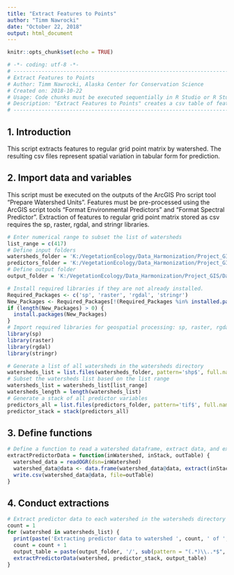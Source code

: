 ```yaml
---
title: "Extract Features to Points"
author: "Timm Nawrocki"
date: "October 22, 2018"
output: html_document
---
```


```r
knitr::opts_chunk$set(echo = TRUE)
```

```r
# -*- coding: utf-8 -*-
# ---------------------------------------------------------------------------
# Extract Features to Points
# Author: Timm Nawrocki, Alaska Center for Conservation Science
# Created on: 2018-10-22
# Usage: Code chunks must be executed sequentially in R Studio or R Studio Server installation. Created using R Studio version 1.1.456 and R 3.5.1.
# Description: "Extract Features to Points" creates a csv table of features for all points in a regular grid point matrix for each input watershed.
# ---------------------------------------------------------------------------
```

## 1. Introduction

This script extracts features to regular grid point matrix by watershed. The resulting csv files represent spatial variation in tabular form for prediction.

## 2. Import data and variables

This script must be executed on the outputs of the ArcGIS Pro script tool "Prepare Watershed Units". Features must be pre-processed using the ArcGIS script tools "Format Environmental Predictors" and "Format Spectral Predictor". Extraction of features to regular grid point matrix stored as csv requires the sp, raster, rgdal, and stringr libraries.

```r
# Enter numerical range to subset the list of watersheds
list_range = c(417)
# Define input folders
watersheds_folder = 'K:/VegetationEcology/Data_Harmonization/Project_GIS/Data_Output/watersheds/'
predictors_folder = 'K:/VegetationEcology/Data_Harmonization/Project_GIS/Data_Output/predictors/'
# Define output folder
output_folder = 'K:/VegetationEcology/Data_Harmonization/Project_GIS/Data_Output/watershedData/'
```

```r
# Install required libraries if they are not already installed.
Required_Packages <- c('sp', 'raster', 'rgdal', 'stringr')
New_Packages <- Required_Packages[!(Required_Packages %in% installed.packages()[,"Package"])]
if (length(New_Packages) > 0) {
  install.packages(New_Packages)
}
# Import required libraries for geospatial processing: sp, raster, rgdal, and stringr.
library(sp)
library(raster)
library(rgdal)
library(stringr)
```

```r
# Generate a list of all watersheds in the watersheds directory
watersheds_list = list.files(watersheds_folder, pattern='shp$', full.names=TRUE)
# Subset the watersheds list based on the list range
watersheds_list = watersheds_list[list_range]
watersheds_length = length(watersheds_list)
# Generate a stack of all predictor variables
predictors_all = list.files(predictors_folder, pattern='tif$', full.names=TRUE)
predictor_stack = stack(predictors_all)
```

## 3. Define functions

```r
# Define a function to read a watershed dataframe, extract data, and export to csv
extractPredictorData = function(inWatershed, inStack, outTable) {
  watershed_data = readOGR(dsn=inWatershed)
  watershed_data@data <- data.frame(watershed_data@data, extract(inStack, watershed_data))
  write.csv(watershed_data@data, file=outTable)
}
```

## 4. Conduct extractions

```r
# Extract predictor data to each watershed in the watersheds directory
count = 1
for (watershed in watersheds_list) {
  print(paste('Extracting predictor data to watershed ', count, ' of ', watersheds_length, '...', sep=''))
  count = count + 1
  output_table = paste(output_folder, '/', sub(pattern = "(.*)\\..*$", replacement = "\\1", basename(watershed)), '.csv', sep='')
  extractPredictorData(watershed, predictor_stack, output_table)
}
```